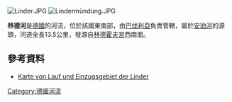 {{Expand language|1=de|time=2020-11-14T12:51:16+00:00}}
{{Coord|47|34|3.69|N|11|3|5.36|E|display=title}}

[[Image:Linder.JPG|right]]
[[Image:Lindermündung.JPG|right]]

'''林德河'''是[[德國|德國]]的河流，位於該國東南部，由[[巴伐利亞|巴伐利亞]]負責管轄，屬於[[安珀河|安珀河]]的源頭，河道全長13.5公里，發源自[[林德霍夫宮|林德霍夫宮]]西南面。

==參考資料==
* [https://geoportal.bayern.de/bayernatlas/?bgLayer=tk&X=5269732.88&Y=4421445.72&zoom=8&lang=de&topic=ba&catalogNodes=122 Karte von Lauf und Einzugsgebiet der Linder] {{Wayback|url=https://geoportal.bayern.de/bayernatlas/?bgLayer=tk&X=5269732.88&Y=4421445.72&zoom=8&lang=de&topic=ba&catalogNodes=122 |date=20201113172905 }}

{{Germany-geo-stub}}
[[Category:德國河流|Category:德國河流]]